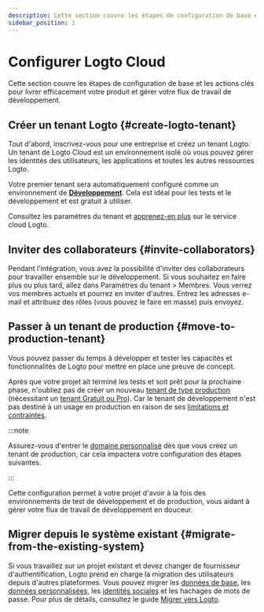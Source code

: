 ```yaml
---
description: Cette section couvre les étapes de configuration de base et les actions clés pour livrer efficacement votre produit et gérer votre flux de travail de développement.
sidebar_position: 1
---
```


# Configurer Logto Cloud

Cette section couvre les étapes de configuration de base et les actions clés pour livrer efficacement votre produit et gérer votre flux de travail de développement.

## Créer un tenant Logto \{#create-logto-tenant}

Tout d'abord, inscrivez-vous pour une entreprise et créez un tenant Logto. Un tenant de Logto Cloud est un environnement isolé où vous pouvez gérer les identités des utilisateurs, les applications et toutes les autres ressources Logto.

Votre premier tenant sera automatiquement configuré comme un environnement de [**Développement**](/logto-cloud/tenant-settings#development). Cela est idéal pour les tests et le développement et est gratuit à utiliser.

Consultez les paramètres du tenant et [apprenez-en plus](/logto-cloud) sur le service cloud Logto.

## Inviter des collaborateurs \{#invite-collaborators}

Pendant l'intégration, vous avez la possibilité d'inviter des collaborateurs pour travailler ensemble sur le développement. Si vous souhaitez en faire plus ou plus tard, allez dans <CloudLink to="/tenant-settings/members">Paramètres du tenant > Membres</CloudLink>. Vous verrez vos membres actuels et pourrez en inviter d'autres. Entrez les adresses e-mail et attribuez des rôles (vous pouvez le faire en masse) puis envoyez.

## Passer à un tenant de production \{#move-to-production-tenant}

Vous pouvez passer du temps à développer et tester les capacités et fonctionnalités de Logto pour mettre en place une preuve de concept.

Après que votre projet ait terminé les tests et soit prêt pour la prochaine phase, n'oubliez pas de créer un nouveau [tenant de type production](/logto-cloud/tenant-settings#production) (nécessitant un [tenant Gratuit ou Pro](https://logto.io/pricing)). Car le tenant de développement n'est pas destiné à un usage en production en raison de ses [limitations et contraintes](/logto-cloud/tenant-settings#development).

:::note

Assurez-vous d'entrer le [domaine personnalisé](/logto-cloud/custom-domain) dès que vous créez un tenant de production, car cela impactera votre configuration des étapes suivantes.

:::

Cette configuration permet à votre projet d'avoir à la fois des environnements de test de développement et de production, vous aidant à gérer votre flux de travail de développement en douceur.

## Migrer depuis le système existant \{#migrate-from-the-existing-system}

Si vous travaillez sur un projet existant et devez changer de fournisseur d'authentification, Logto prend en charge la migration des utilisateurs depuis d'autres plateformes. Vous pouvez migrer les [données de base](/user-management/user-data#basic-data), les [données personnalisées](/user-management/user-data#custom-data), les [identités sociales](/user-management/user-data#social-identities) et les hachages de mots de passe. Pour plus de détails, consultez le guide [Migrer vers Logto](../user-management/user-migration.mdx).
